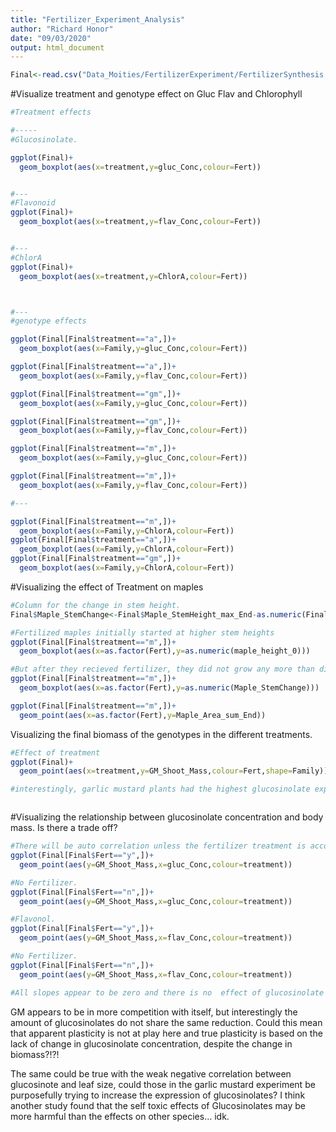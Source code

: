 ```yaml
---
title: "Fertilizer_Experiment_Analysis"
author: "Richard Honor"
date: "09/03/2020"
output: html_document
---
```



```r
Final<-read.csv("Data_Moities/FertilizerExperiment/FertilizerSynthesis.csv")
```



#Visualize treatment and genotype effect on Gluc Flav and Chlorophyll
```r
#Treatment effects

#-----
#Glucosinolate. 

ggplot(Final)+
  geom_boxplot(aes(x=treatment,y=gluc_Conc,colour=Fert))


#---
#Flavonoid
ggplot(Final)+
  geom_boxplot(aes(x=treatment,y=flav_Conc,colour=Fert))


#---
#ChlorA
ggplot(Final)+
  geom_boxplot(aes(x=treatment,y=ChlorA,colour=Fert))



#---
#genotype effects

ggplot(Final[Final$treatment=="a",])+
  geom_boxplot(aes(x=Family,y=gluc_Conc,colour=Fert))

ggplot(Final[Final$treatment=="a",])+
  geom_boxplot(aes(x=Family,y=flav_Conc,colour=Fert))

ggplot(Final[Final$treatment=="gm",])+
  geom_boxplot(aes(x=Family,y=gluc_Conc,colour=Fert))

ggplot(Final[Final$treatment=="gm",])+
  geom_boxplot(aes(x=Family,y=flav_Conc,colour=Fert))

ggplot(Final[Final$treatment=="m",])+
  geom_boxplot(aes(x=Family,y=gluc_Conc,colour=Fert))

ggplot(Final[Final$treatment=="m",])+
  geom_boxplot(aes(x=Family,y=flav_Conc,colour=Fert))

#---

ggplot(Final[Final$treatment=="m",])+
  geom_boxplot(aes(x=Family,y=ChlorA,colour=Fert))
ggplot(Final[Final$treatment=="a",])+
  geom_boxplot(aes(x=Family,y=ChlorA,colour=Fert))
ggplot(Final[Final$treatment=="gm",])+
  geom_boxplot(aes(x=Family,y=ChlorA,colour=Fert))

```



#Visualizing the effect of Treatment on maples
```r
#Column for the change in stem height. 
Final$Maple_StemChange<-Final$Maple_StemHeight_max_End-as.numeric(Final$maple_height_0)

#Fertilized maples initially started at higher stem heights
ggplot(Final[Final$treatment=="m",])+
  geom_boxplot(aes(x=as.factor(Fert),y=as.numeric(maple_height_0)))

#But after they recieved fertilizer, they did not grow any more than did those without fertilizer. 
ggplot(Final[Final$treatment=="m",])+
  geom_boxplot(aes(x=as.factor(Fert),y=as.numeric(Maple_StemChange)))

ggplot(Final[Final$treatment=="m",])+
  geom_point(aes(x=as.factor(Fert),y=Maple_Area_sum_End))


```


Visualizing the final biomass of the genotypes in the different treatments. 
```r
#Effect of treatment
ggplot(Final)+
  geom_point(aes(x=treatment,y=GM_Shoot_Mass,colour=Fert,shape=Family))

#interestingly, garlic mustard plants had the highest glucosinolate expression in the gm treatment with fertilizer, but this did not translate to a change in final biomass for the genotype. 



```

#Visualizing the relationship between glucosinolate concentration and body mass.
Is there a trade off?
```r
#There will be auto correlation unless the fertilizer treatment is accounted for because those with fertilizer will have higher biomass and higher glucosinolate independent of the effect of gluc on bodymass. 
ggplot(Final[Final$Fert=="y",])+
  geom_point(aes(y=GM_Shoot_Mass,x=gluc_Conc,colour=treatment))

#No Fertilizer.
ggplot(Final[Final$Fert=="n",])+
  geom_point(aes(y=GM_Shoot_Mass,x=gluc_Conc,colour=treatment))

#Flavonol. 
ggplot(Final[Final$Fert=="y",])+
  geom_point(aes(y=GM_Shoot_Mass,x=flav_Conc,colour=treatment))

#No Fertilizer.
ggplot(Final[Final$Fert=="n",])+
  geom_point(aes(y=GM_Shoot_Mass,x=flav_Conc,colour=treatment))

#All slopes appear to be zero and there is no  effect of glucosinolate or flavonoid on the final biomass of the genotypes, however, one would have to control for the initial maple size and competitor in the gm treatment to assess this because these things could also heavily influence success and therefore final body mass. 

```



GM appears to be in more competition with itself, but interestingly the amount of glucosinolates do not share the same reduction. Could this mean that apparent plasticity is not at play here and true plasticity is based on the lack of change in glucosinolate concentration, despite the change in biomass?!?! 


The same could be true with the weak negative correlation between glucosinote and leaf size, could those in the garlic mustard experiment be purposefully trying to increase the expression of glucosinolates? I think another study found that the self toxic effects of Glucosinolates may be more harmful than the effects on other species... idk. 






